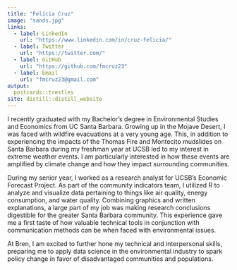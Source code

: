 ```yaml
---
title: "Felicia Cruz"
image: "sands.jpg"
links:
  - label: LinkedIn
    url: "https://www.linkedin.com/in/cruz-felicia/"
  - label: Twitter
    url: "https://twitter.com/"
  - label: GitHub
    url: "https://github.com/fmcruz23"
  - label: Email
    url: "fmcruz23@gmail.com"
output:
  postcards::trestles
site: distill::distill_website
---
```

 
I recently graduated with my Bachelor’s degree in Environmental Studies and Economics from UC Santa Barbara. Growing up in the Mojave Desert, I was faced with wildfire evacuations at a very young age. This, in addition to experiencing the impacts of the Thomas Fire and Montecito mudslides on Santa Barbara during my freshman year at UCSB led to my interest in extreme weather events. I am particularly interested in how these events are amplified by climate change and how they impact surrounding communities. 

During my senior year, I worked as a research analyst for UCSB’s Economic Forecast Project. As part of the community indicators team, I utilized R to analyze and visualize data pertaining to things like air quality, energy consumption, and water quality. Combining graphics and written explanations, a large part of my job was making research conclusions digestible for the greater Santa Barbara community. This experience gave me a first taste of how valuable technical tools in conjunction with communication methods can be when faced with environmental issues. 

At Bren, I am excited to further hone my technical and interpersonal skills, preparing me to apply data science in the environmental industry to spark policy change in favor of disadvantaged communities and populations.
